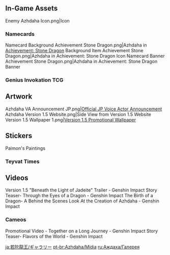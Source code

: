 {{CharacterTabs}}
{{TOC Limit}}
==In-Game Assets==
<gallery>
Enemy Azhdaha Icon.png|Icon
</gallery>

===Namecards===
<gallery>
Namecard Background Achievement Stone Dragon.png|Azhdaha in [[Achievement: Stone Dragon]] Background
Item Achievement Stone Dragon.png|Azhdaha in Achievement: Stone Dragon Icon
Namecard Banner Achievement Stone Dragon.png|Azhdaha in Achievement: Stone Dragon Banner
</gallery>

===Genius Invokation TCG===
{{Main|Genius Invokation TCG}}
{{Genius Invokation TCG Cards by Featured Gallery}}

==Artwork==
<gallery>
Azhdaha VA Announcement JP.png|[https://twitter.com/Genshin_7/status/1383040103031869441 Official JP Voice Actor Announcement]
Azhdaha Version 1.5 Website.png|Side View from Version 1.5 Website
Version 1.5 Wallpaper 1.png|[https://twitter.com/GenshinImpact/status/1388704801827876867 Version 1.5 Promotional Wallpaper] <!--2021-05-02-->
</gallery>

==Stickers==
;Paimon's Paintings
{{Paimon's Paintings Images|Azhdaha|nochar=1|nopplink=1}}

===Teyvat Times===
{{Files by Character Gallery|Teyvat Times Emojis}}

==Videos==
<gallery>
Version 1.5 "Beneath the Light of Jadeite" Trailer - Genshin Impact
Story Teaser- Through the Eyes of a Dragon - Genshin Impact
The Birth of a Dragon- A Behind the Scenes Look At the Creation of Azhdaha - Genshin Impact
</gallery>

===Cameos===
<gallery>
Promotional Video - Together on a Long Journey - Genshin Impact
Story Teaser- Flavors of the World - Genshin Impact
</gallery>

[[ja:若陀龍王/ギャラリー]]
[[pt-br:Azhdaha/Mídia]]
[[ru:Аждаха/Галерея]]